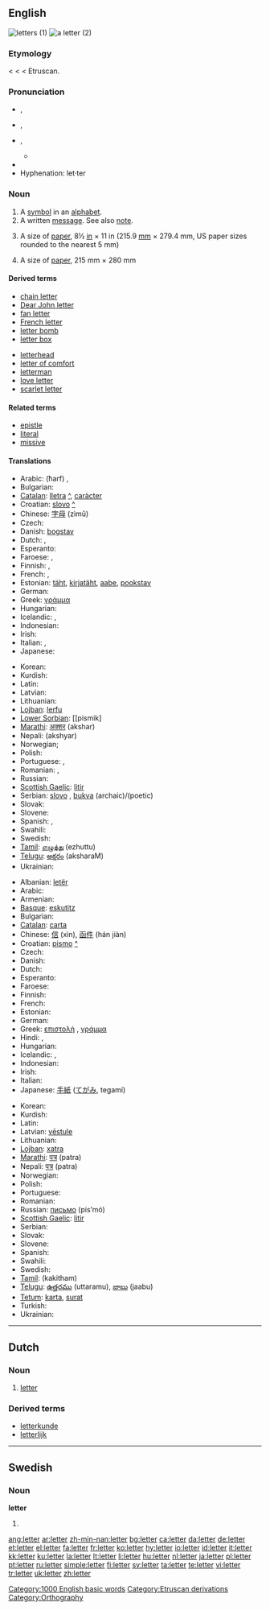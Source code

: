 {{wikipedia|letter (disambiguation)}}
==English==
[[Image:Cursive.svg|thumb|letters (1)]]
[[Image:LeibnizBrief1.jpg|thumb|a letter (2)]]

{{rank|alone|body|point|346|letter|become|became|second}}

===Etymology===
{{ME.}} < {{OF.}} {{term|lettre}} < {{L.}} {{term|littera|lang=la||letter of the alphabet; epistle}} < Etruscan.

===Pronunciation===
* {{a|RP}} {{IPA|/ˈlɛt.ə/}}, {{SAMPA|/"lEt.@/}}
* {{a|AusE}} {{IPA|/ˈlet.ə/}}, {{SAMPA|/"let.@/}}
* {{a|GenAm}} {{IPA|/ˈlɛt.ɚ/}}, {{SAMPA|/"lEt.@`/}}
** {{audio|en-us-letter.ogg|Audio (US)}}
* {{rhymes|ɛtə(r)}}
* Hyphenation: let·ter

===Noun===
{{en-noun}}
{{wikipedia}}

# A [[symbol]] in an [[alphabet]].
# A written [[message]]. See also [[note]].
# {{US|uncountable}} A size of [[paper]], 8½ [[inch|in]] × 11 in (215.9 [[millimetre|mm]] × 279.4 mm, US paper sizes rounded to the nearest 5 mm)
# {{Canada|uncountable}} A size of [[paper]], 215 mm × 280 mm

====Derived terms====
{{top2}}
* [[chain letter]]
* [[Dear John letter]]
* [[fan letter]]
* [[French letter]]
* [[letter bomb]]
* [[letter box]]
{{mid2}}
* [[letterhead]]
* [[letter of comfort]]
* [[letterman]]
* [[love letter]]
* [[scarlet letter]]
{{bottom2}}

====Related terms====
* [[epistle]]
* [[literal]]
* [[missive]]

====Translations====
{{trans-top|letter of the alphabet}}
* Arabic: {{ARchar|[[حرف|حَرْف]]}} (ħarf) {{m}}, {{ARchar|[[حروف|حُرُوف]]}} {{IPAchar|(ħurúːf)}} {{p}}
* Bulgarian: {{t+|bg|буква|f|tr=búkva|sc=Cyrl}}
* [[Catalan]]: [[lletra]] {{f}} [[:ca:lletra|^]], [[caràcter]]
* Croatian: [[slovo#Croatian|slovo]] {{n}} [[:hr:slovo|^]]
* Chinese: [[字母]] (zìmǔ)
* Czech: {{t+|cs|písmeno|n}}
* Danish: [[bogstav]] {{n|c}}
* Dutch: {{t+|nl|letter|f}}, {{t-|nl|karakter|n}}
* Esperanto: {{t-|eo|litero|xs=Esperanto}}
* Faroese: {{t+|fo|bókstavur|m|xs=Faroese}}, {{t-|fo|stavur|m|xs=Faroese}}
* Finnish: {{t+|fi|kirjain}}, {{t+|fi|aakkonen}}
* French: {{t+|fr|lettre|f}}, {{t+|fr|caractère|m}}
* Estonian: [[täht]], [[kirjatäht]], [[aabe]], [[pookstav]]
* German: {{t+|de|Buchstabe|m}}
* Greek: [[γράμμα]] {{IPAchar|[ˈɣrama]}} {{n}}
* Hungarian: {{t+|hu|betű}}
* Icelandic: {{t+|is|bókstafur|m}}, {{t+|is|stafur|m}}
* Indonesian: {{t+|id|huruf|xs=Indonesian}}
* Irish: {{t-|ga|litir|f|xs=Irish}}
* Italian: {{t+|it|lettera|f}}, {{t+|it|carattere|m}}
* Japanese: {{t+|ja|文字|tr=móji|sc=Jpan}}
{{trans-mid}}
* Korean: {{t+|ko|문자|tr=munja|sc=Hang}}
* Kurdish: {{t+|ku|پیت|sc=KUchar}}
* Latin: {{t+|la|littera}}
* Latvian: {{t-|lv|burts|m|xs=Latvian}}
* Lithuanian: {{t+|lt|raidė|f|xs=Lithuanian}}
* [[Lojban]]: [[lerfu]]
* [[Lower Sorbian]]: [[pismik] {{m}}
* [[Marathi]]: [[अक्शर]] (akshar)
* Nepali: (akshyar)
* Norwegian; {{t+|no|bokstav|m}}
* Polish: {{t-|pl|litera|f}}
* Portuguese: {{t+|pt|letra|f}}, {{t-|pt|caractér|m}}
* Romanian: {{t-|ro|literă|f}}, {{t-|ro|caracter|n}}
* Russian: {{t+|ru|буква|f|tr=búkva|sc=Cyrl}}
* [[Scottish Gaelic]]: [[litir]] {{f}}
* Serbian: [[slovo]] {{n}}, [[bukva]] {{f}} (archaic)/(poetic)
* Slovak: {{t-|sk|písmeno|n}}
* Slovene: {{t+|sl|črka|f}}
* Spanish: {{t+|es|letra|f}}, {{t+|es|carácter|m}}
* Swahili: {{t-|sw|herufi|xs=Swahili}}
* Swedish: {{t+|sv|bokstav}}
* [[Tamil]]: [[எழுத்து]] (ezhuttu)
* [[Telugu]]: [[అక్షరం]] (aksharaM)
* Ukrainian: {{t-|uk|буква|f|tr=búkva|sc=Cyrl|xs=Ukrainian}}
{{trans-bottom}}

{{trans-top|written message}}
* Albanian: [[letër]]
* Arabic: {{ARchar|[[رسالة|رِسَالَة]]}} {{IPAchar|(risáːla)}} {{f}}
* Armenian: {{t-|hy|նամակ|sc=Hayeren|xs=Armenian}}
* [[Basque]]: [[eskutitz]]
* Bulgarian: {{t+|bg|писмо|n|tr=pismó|sc=Cyrl}}
* [[Catalan]]: [[carta]] {{f}}
* Chinese: [[信]] (xìn), [[函件]] (hán jiàn)
* Croatian: [[pismo#Croatian|pismo]] {{n}} [[:hr:pismo|^]]
* Czech: {{t+|cs|dopis|m}}
* Danish: {{t+|da|brev|n}}
* Dutch: {{t+|nl|brief|m}}
* Esperanto: {{t-|eo|letero|xs=Esperanto}}
* Faroese: {{t-|fo|bræv|n|xs=Faroese}}
* Finnish: {{t+|fi|kirje}}
* French: {{t+|fr|lettre|f}}
* Estonian: {{t-|et|kiri}}
* German: {{t+|de|Brief|m}}
* Greek: [[επιστολή]] {{IPAchar|[e̞ˌpisto̞ˈli]}} {{f}}, [[γράμμα]] {{IPAchar|[ˈɣrama]}} {{n}}
* Hindi: {{t-|hi|पत्र|m|sc=Deva|xs=Hindi}}, {{t-|hi|चिट्टी|f|sc=Deva|xs=Hindi}}
* Hungarian: {{t+|hu|levél}}
* Icelandic: {{t+|is|bréf|n}}, {{t-|is|sendibréf|n}}
* Indonesian: {{t+|id|surat|xs=Indonesian}}
* Irish: {{t-|ga|litir|f|xs=Irish}}
* Italian: {{t+|it|lettera|f}}
* Japanese: [[手紙]] ([[てがみ]], tegamí)
{{trans-mid}}
* Korean: {{t-|ko|편지|tr=pyeonji|sc=Hang}}
* Kurdish: {{t+|ku|نامه‌|sc=KUchar}}
* Latin: {{t-|la|epistula|f}}
* Latvian: [[vēstule]] {{f}}
* Lithuanian: {{t+|lt|laiškas|m|xs=Lithuanian}}
* [[Lojban]]: [[xatra]]
* [[Marathi]]: [[पत्र]] (patra)
* Nepali: [[पत्र]] (patra)
* Norwegian: {{t-|no|brev|n}}
* Polish: {{t+|pl|list|m}}
* Portuguese: {{t+|pt|carta|f}}
* Romanian: {{t-|ro|scrisoare|f}}
* Russian: [[письмо]] (pis’mó) {{n}}
* [[Scottish Gaelic]]: [[litir]] {{f}}
* Serbian: {{t+|sr|писмо|n|tr=pismo|sc=Cyrl}}
* Slovak: {{t-|sk|list|m}}
* Slovene: {{t+|sl|pismo|n}}
* Spanish: {{t+|es|carta|f}}
* Swahili: {{t-|sw|barua|xs=Swahili}}
* Swedish: {{t+|sv|brev}}
* [[Tamil]]: {{t|ta|கடுதாசி|xs=Tamil}} (kakitham)
* [[Telugu]]: [[ఉత్తరము]] (uttaramu), [[జాబు]] (jaabu)
* [[Tetum]]: [[karta]], [[surat]]
* Turkish: {{t-|tr|mektup}}
* Ukrainian: {{t-|uk|лист|m|tr=list|sc=Cyrl|xs=Ukrainian}}
{{trans-bottom}}

[[Category:1000 English basic words]]
[[Category:Etruscan derivations]]
[[Category:Orthography]]

----

==Dutch==
{{wikipedia|lang=nl}}

===Noun===
{{nl-noun|g=f|pl1=letteren|pl2=letters|dim=lettertje}}

# [[letter#English|letter]]

===Derived terms===
* [[letterkunde]]
* [[letterlijk]]

----

==Swedish==

===Noun===
'''letter'''

# {{sv-noun-form-indef-pl|lett}}

[[ang:letter]]
[[ar:letter]]
[[zh-min-nan:letter]]
[[bg:letter]]
[[ca:letter]]
[[da:letter]]
[[de:letter]]
[[et:letter]]
[[el:letter]]
[[fa:letter]]
[[fr:letter]]
[[ko:letter]]
[[hy:letter]]
[[io:letter]]
[[id:letter]]
[[it:letter]]
[[kk:letter]]
[[ku:letter]]
[[la:letter]]
[[lt:letter]]
[[li:letter]]
[[hu:letter]]
[[nl:letter]]
[[ja:letter]]
[[pl:letter]]
[[pt:letter]]
[[ru:letter]]
[[simple:letter]]
[[fi:letter]]
[[sv:letter]]
[[ta:letter]]
[[te:letter]]
[[vi:letter]]
[[tr:letter]]
[[uk:letter]]
[[zh:letter]]